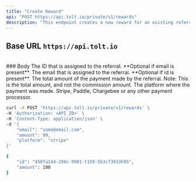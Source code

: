 ```yaml
---
title: "Create Reward"
api: "POST https://api.tolt.io/private/v1/rewards"
description: "This endpoint creates a new reward for an existing referral"
---
```


## Base URL `https://api.tolt.io`

<br />
### Body

<ParamField body="referralId*" type="string">
  The ID that is assigned to the referral. **Optional if email is present**.
</ParamField>

<ParamField body="referralEmail*" type="string">
  The email that is assigned to the referral. **Optional if id is present**.
</ParamField>

<ParamField body="amount*" type="number">
  The total amount of the payment made by the referral. Note: This is the total
  amount, and not the commission amount.
</ParamField>

<ParamField body="platform*" type="string">
  The platform where the payment was made. Stripe, Paddle, Chargebee or any
  other payment processor.
</ParamField>

<RequestExample>

```bash Example Request
curl -X POST 'https://api.tolt.io/private/v1/rewards' \
-H 'Authorization: <API_ID>' \
-H 'Content-Type: application/json' \
-d '{
    "email": "some@email.com",
    "amount": 99,
    "platform": "stripe"
}'
```

</RequestExample>

<ResponseExample>

```bash Example Response
{
    "id": "458fa144-298c-9901-t150-5b3cf3913h95",
    "amount": 100
}
```

</ResponseExample>
